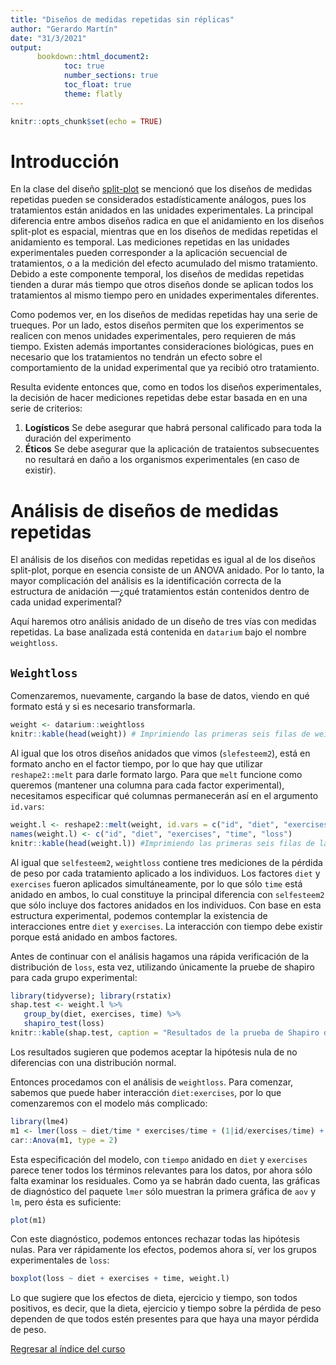 ```yaml
---
title: "Diseños de medidas repetidas sin réplicas"
author: "Gerardo Martín"
date: "31/3/2021"
output:
      bookdown::html_document2:
            toc: true 
            number_sections: true
            toc_float: true
            theme: flatly
---
```


```r
knitr::opts_chunk$set(echo = TRUE)
```

# Introducción

En la clase del diseño [split-plot](Split-plot.html) se mencionó que los diseños de medidas repetidas pueden se considerados estadísticamente análogos, pues los tratamientos están anidados en las unidades experimentales. La principal diferencia entre ambos diseños radica en que el anidamiento en los diseños split-plot es espacial, mientras que en los diseños de medidas repetidas el anidamiento es temporal. Las mediciones repetidas en las unidades experimentales pueden corresponder a la aplicación secuencial de tratamientos, o a la medición del efecto acumulado del mismo tratamiento. Debido a este componente temporal, los diseños de medidas repetidas tienden a durar más tiempo que otros diseños donde se aplican todos los tratamientos al mismo tiempo pero en unidades experimentales diferentes.

Como podemos ver, en los diseños de medidas repetidas hay una serie de trueques. Por un lado, estos diseños permiten que los experimentos se realicen con menos unidades experimentales, pero requieren de más tiempo. Existen además importantes consideraciones biológicas, pues en necesario que los tratamientos no tendrán un efecto sobre el comportamiento de la unidad experimental que ya recibió otro tratamiento.

Resulta evidente entonces que, como en todos los diseños experimentales, la decisión de hacer mediciones repetidas debe estar basada en en una serie de criterios:

1. **Logísticos** Se debe asegurar que habrá personal calificado para toda la duración del experimento
2. **Éticos** Se debe asegurar que la aplicación de trataientos subsecuentes no resultará en daño a los organismos experimentales (en caso de existir).

# Análisis de diseños de medidas repetidas

El análisis de los diseños con medidas repetidas es igual al de los diseños split-plot, porque en esencia consiste de un ANOVA anidado. Por lo tanto, la mayor complicación del análisis es la identificación correcta de la estructura de anidación ---¿qué tratamientos están contenidos dentro de cada unidad experimental?

Aquí haremos otro análisis anidado de un diseño de tres vías con medidas repetidas. La base analizada está contenida en `datarium` bajo el nombre `weightloss`.

## `Weightloss`

Comenzaremos, nuevamente, cargando la base de datos, viendo en qué formato está y si es necesario transformarla.

```r
weight <- datarium::weightloss
knitr::kable(head(weight)) # Imprimiendo las primeras seis filas de weightloss
```

Al igual que los otros diseños anidados que vimos (`slefesteem2`), está en formato ancho en el factor tiempo, por lo que hay que utilizar `reshape2::melt` para darle formato largo. Para que `melt` funcione como queremos (mantener una columna para cada factor experimental), necesitamos especificar qué columnas permanecerán así en el argumento `id.vars`:

```r
weight.l <- reshape2::melt(weight, id.vars = c("id", "diet", "exercises"))
names(weight.l) <- c("id", "diet", "exercises", "time", "loss")
knitr::kable(head(weight.l)) #Imprimiendo las primeras seis filas de la tabla resultante
```

Al igual que `selfesteem2`, `weightloss` contiene tres mediciones de la pérdida de peso por cada tratamiento aplicado a los individuos. Los factores `diet` y `exercises` fueron aplicados simultáneamente, por lo que sólo `time` está anidado en ambos, lo cual constituye la principal diferencia con `selfesteem2` que sólo incluye dos factores anidados en los individuos. Con base en esta estructura experimental, podemos contemplar la existencia de interacciones entre `diet` y `exercises`. La interacción con tiempo debe existir porque está anidado en ambos factores.

Antes de continuar con el análisis hagamos una rápida verificación de la distribución de `loss`, esta vez, utilizando únicamente la pruebe de shapiro para cada grupo experimental:

```r
library(tidyverse); library(rstatix)
shap.test <- weight.l %>%
   group_by(diet, exercises, time) %>%
   shapiro_test(loss)
knitr::kable(shap.test, caption = "Resultados de la prueba de Shapiro dentro de cada grupo experimental.", align = "c")
```

Los resultados sugieren que podemos aceptar la hipótesis nula de no diferencias con una distribución normal.

Entonces procedamos con el análisis de `weightloss`. Para comenzar, sabemos que puede haber interacción `diet:exercises`, por lo que comenzaremos con el modelo más complicado:

```r
library(lme4)
m1 <- lmer(loss ~ diet/time * exercises/time + (1|id/exercises/time) + (1|id/diet/time), weight.l)
car::Anova(m1, type = 2)
```
Esta especificación del modelo, con `tiempo` anidado en `diet` y `exercises` parece tener todos los términos relevantes para los datos, por ahora sólo falta examinar los residuales. Como ya se habrán dado cuenta, las gráficas de diagnóstico del paquete `lmer` sólo muestran la primera gráfica de `aov` y `lm`, pero ésta es suficiente:

```r
plot(m1)
```

Con este diagnóstico, podemos entonces rechazar todas las hipótesis nulas. Para ver rápidamente los efectos, podemos ahora sí, ver los grupos experimentales de `loss`:

```r
boxplot(loss ~ diet + exercises + time, weight.l)
```

Lo que sugiere que los efectos de dieta, ejercicio y tiempo, son todos positivos, es decir, que la dieta, ejercicio y tiempo sobre la pérdida de peso dependen de que todos estén presentes para que haya una mayor pérdida de peso.

[Regresar al índice del curso](../index.html)